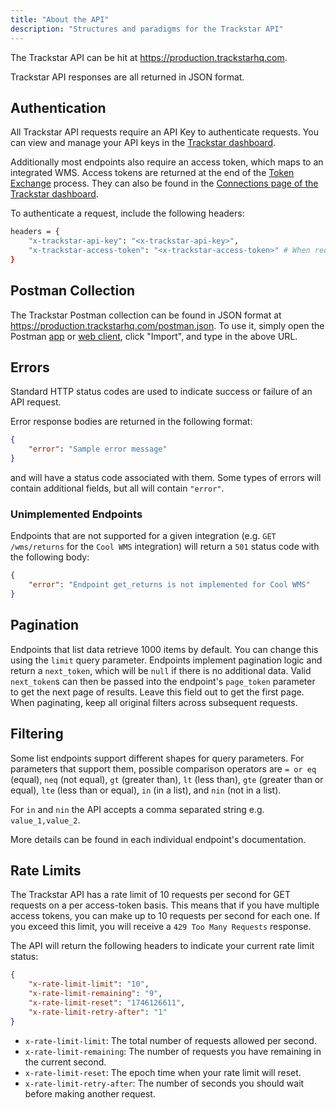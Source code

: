 ```yaml
---
title: "About the API"
description: "Structures and paradigms for the Trackstar API"
---
```


The Trackstar API can be hit at https://production.trackstarhq.com.

Trackstar API responses are all returned in JSON format.

## Authentication

All Trackstar API requests require an API Key to authenticate requests. You can view and manage your API keys in the [Trackstar dashboard](https://dashboard.trackstarhq.com/settings/api-keys).

Additionally most endpoints also require an access token, which maps to an integrated WMS. Access tokens are returned at the end of the [Token Exchange](/how-to-guides/getting-started#2-implement-token-exchange-endpoints-be) process. They can also be found in the [Connections page of the Trackstar dashboard](https://dashboard.trackstarhq.com/connections).

To authenticate a request, include the following headers:
```bash
headers = {
    "x-trackstar-api-key": "<x-trackstar-api-key>",
    "x-trackstar-access-token": "<x-trackstar-access-token>" # When required
}
```

## Postman Collection

The Trackstar Postman collection can be found in JSON format at https://production.trackstarhq.com/postman.json.
To use it, simply open the Postman [app](https://www.postman.com/downloads/) or [web client](https://postman.co/home),
click "Import", and type in the above URL.

## Errors

Standard HTTP status codes are used to indicate success or failure of an API request.

Error response bodies are returned in the following format:
```json
{
    "error": "Sample error message"
}
```
and will have a status code associated with them. Some types of errors will contain additional fields, but all will contain `"error"`.

### Unimplemented Endpoints

Endpoints that are not supported for a given integration (e.g. `GET /wms/returns` for the `Cool WMS` integration)
will return a `501` status code with the following body:
```json
{
    "error": "Endpoint get_returns is not implemented for Cool WMS"
}
```


## Pagination

Endpoints that list data retrieve 1000 items by default. You can change this using the `limit` query parameter.
Endpoints implement pagination logic and return a `next_token`, which will be `null` if there is no additional data.
Valid `next_token`s can then be passed into the endpoint's `page_token` parameter to get the next page of results.
Leave this field out to get the first page.
<Warning>When paginating, keep all original filters across subsequent requests.</Warning>

## Filtering

Some list endpoints support different shapes for query parameters.
For parameters that support them, possible comparison operators are `= or eq` (equal),
`neq` (not equal), `gt` (greater than), `lt` (less than), `gte` (greater than or equal),
`lte` (less than or equal), `in` (in a list), and `nin` (not in a list).

For `in` and `nin` the API accepts a comma separated string e.g. `value_1,value_2`.

More details can be found in each individual endpoint's documentation.


## Rate Limits

The Trackstar API has a rate limit of 10 requests per second for GET requests on a per access-token basis. This means that if you have multiple access tokens, you can make up to 10 requests per second for each one. If you exceed this limit, you will receive a `429 Too Many Requests` response.

The API will return the following headers to indicate your current rate limit status:
```json
{
    "x-rate-limit-limit": "10",
    "x-rate-limit-remaining": "9",
    "x-rate-limit-reset": "1746126611",
    "x-rate-limit-retry-after": "1"
}
```
- `x-rate-limit-limit`: The total number of requests allowed per second.
- `x-rate-limit-remaining`: The number of requests you have remaining in the current second.
- `x-rate-limit-reset`: The epoch time when your rate limit will reset.
- `x-rate-limit-retry-after`: The number of seconds you should wait before making another request.